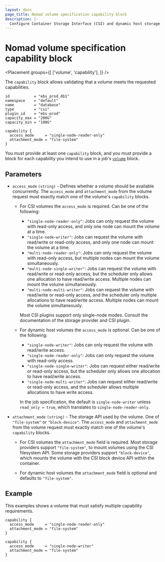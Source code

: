 ```yaml
---
layout: docs
page_title: Nomad volume specification capability block
description: |-
  Configure Container Storage Interface (CSI) and dynamic host storage volume capability in the `capability`block of the Nomad volume specification. Set single node or multiple node access and file system or block device attachment mode.
---
```


# Nomad volume specification capability block

<Placement
  groups={[
    ['volume', 'capability'],
  ]}
/>

The `capability` block allows validating that a volume meets the requested
capabilities.

```hcl
id           = "ebs_prod_db1"
namespace    = "default"
name         = "database"
type         = "csi"
plugin_id    = "ebs-prod"
capacity_max = "200G"
capacity_min = "100G"

capability {
  access_mode     = "single-node-reader-only"
  attachment_mode = "file-system"
}
```

You must provide at least one `capability` block, and you must provide a block
for each capability you intend to use in a job's [`volume`] block.

## Parameters

- `access_mode` `(string)` - Defines whether a volume should be available
  concurrently. The `access_mode` and `attachment_mode` from the volume request
  must exactly match one of the volume's `capability` blocks.

  - For CSI volumes the `access_mode` is required. Can be one of the following:

    - `"single-node-reader-only"`: Jobs can only request the volume with
      read-only access, and only one node can mount the volume at a time.
    - `"single-node-writer"`: Jobs can request the volume with read/write or
      read-only access, and only one node can mount the volume at a time.
    - `"multi-node-reader-only"`: Jobs can only request the volume with
      read-only access, but multiple nodes can mount the volume simultaneously.
    - `"multi-node-single-writer"`: Jobs can request the volume with read/write
      or read-only access, but the scheduler only allows one allocation to have
      read/write access. Multiple nodes can mount the volume simultaneously.
    - `"multi-node-multi-writer"`: Jobs can request the volume with read/write
      or read-only access, and the scheduler only multiple allocations to have
      read/write access. Multiple nodes can mount the volume simultaneously.

    Most CSI plugins support only single-node modes. Consult the documentation
    of the storage provider and CSI plugin.

  - For dynamic host volumes the `access_mode` is optional. Can be one of the following:

    - `"single-node-writer"`: Jobs can only request the volume with read/write access.
    - `"single-node-reader-only"`: Jobs can only request the volume with read-only access.
    - `"single-node-single-writer"`: Jobs can request either read/write or
      read-only access, but the scheduler only allows one allocation to have
      read/write access.
    - `"single-node-multi-writer"`: Jobs can request either read/write or
      read-only access, and the scheduler allows multiple allocations to have
      write access.

    In the job specification, the default is `single-node-writer` unless
    `read_only = true`, which translates to `single-node-reader-only`.

- `attachment_mode` `(string)` - The storage API used by the volume. One of
  `"file-system"` or `"block-device"`. The `access_mode` and `attachment_mode`
  from the volume request must exactly match one of the volume's `capability`
  blocks.

  - For CSI volumes the `attachment_mode` field is required. Most storage
    providers support `"file-system"`, to mount volumes using the CSI
    filesystem API. Some storage providers support `"block-device"`, which
    mounts the volume with the CSI block device API within the container.

  - For dynamic host volumes the `attachment_mode` field is optional and
    defaults to `"file-system"`.

## Example

This examples shows a volume that must satisfy multiple capability
requirements.

```hcl
capability {
  access_mode     = "single-node-reader-only"
  attachment_mode = "file-system"
}

capability {
  access_mode     = "single-node-writer"
  attachment_mode = "file-system"
}
```

[`volume`]: /nomad/docs/job-specification/volume
